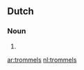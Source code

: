 ==Dutch==

===Noun===
{{infl|nl|noun|g=g}}

# {{nl-noun-form|pl=1|trommel}}

[[ar:trommels]]
[[nl:trommels]]